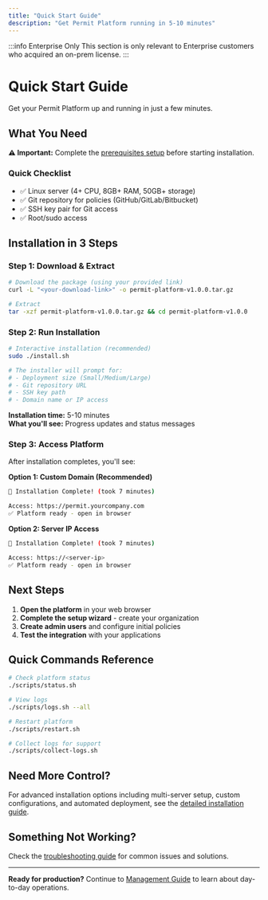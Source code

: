```yaml
---
title: "Quick Start Guide"
description: "Get Permit Platform running in 5-10 minutes"
---
```


:::info Enterprise Only
This section is only relevant to Enterprise customers who acquired an on-prem license.
:::

# Quick Start Guide

Get your Permit Platform up and running in just a few minutes.

## What You Need

<div className="bg-blue-50 border-l-4 border-blue-400 p-4 my-4">
  <div className="flex">
    <div className="ml-3">
      <p className="text-sm text-blue-700">
        <strong>⚠️ Important:</strong> Complete the <a href="/how-to/deploy/on-prem/prerequisites" className="underline">prerequisites setup</a> before starting installation.
      </p>
    </div>
  </div>
</div>

### Quick Checklist
- ✅ Linux server (4+ CPU, 8GB+ RAM, 50GB+ storage)
- ✅ Git repository for policies (GitHub/GitLab/Bitbucket)
- ✅ SSH key pair for Git access
- ✅ Root/sudo access

## Installation in 3 Steps

### Step 1: Download & Extract
```bash
# Download the package (using your provided link)
curl -L "<your-download-link>" -o permit-platform-v1.0.0.tar.gz

# Extract
tar -xzf permit-platform-v1.0.0.tar.gz && cd permit-platform-v1.0.0
```

### Step 2: Run Installation
```bash
# Interactive installation (recommended)
sudo ./install.sh

# The installer will prompt for:
# - Deployment size (Small/Medium/Large)
# - Git repository URL
# - SSH key path
# - Domain name or IP access
```

<div className="bg-green-50 border-l-4 border-green-400 p-4 my-4">
  <div className="flex">
    <div className="ml-3">
      <p className="text-sm text-green-700">
        <strong>Installation time:</strong> 5-10 minutes<br/>
        <strong>What you'll see:</strong> Progress updates and status messages
      </p>
    </div>
  </div>
</div>

### Step 3: Access Platform

After installation completes, you'll see:

**Option 1: Custom Domain (Recommended)**
```bash
🎉 Installation Complete! (took 7 minutes)

Access: https://permit.yourcompany.com
✅ Platform ready - open in browser
```

**Option 2: Server IP Access**
```bash
🎉 Installation Complete! (took 7 minutes)

Access: https://<server-ip>
✅ Platform ready - open in browser
```

## Next Steps

1. **Open the platform** in your web browser
2. **Complete the setup wizard** - create your organization
3. **Create admin users** and configure initial policies
4. **Test the integration** with your applications

## Quick Commands Reference

```bash
# Check platform status
./scripts/status.sh

# View logs
./scripts/logs.sh --all

# Restart platform
./scripts/restart.sh

# Collect logs for support
./scripts/collect-logs.sh
```

## Need More Control?

For advanced installation options including multi-server setup, custom configurations, and automated deployment, see the [detailed installation guide](/how-to/deploy/on-prem/installation).

## Something Not Working?

Check the [troubleshooting guide](/how-to/deploy/on-prem/troubleshooting) for common issues and solutions.

---

**Ready for production?** Continue to [Management Guide](/how-to/deploy/on-prem/management) to learn about day-to-day operations.
